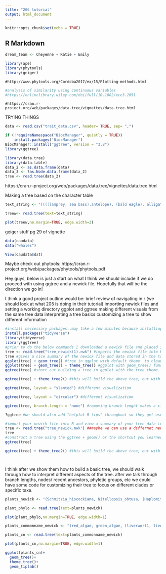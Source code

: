 ```yaml
---
title: "206 tutorial"
output: html_document
---
```


```r
knitr::opts_chunk$set(echo = TRUE)
```

## R Markdown
```r
dream_team <- Cheyenne + Katie + Emily
```

```r
library(ape)
library(phytools)
library(geiger)
```


```tree
#http://www.phytools.org/Cordoba2017/ex/15/Plotting-methods.html
```
```r
#analysis of similarity using continuous variables
#https://onlinelibrary.wiley.com/doi/full/10.1002/ece3.2051
```
```building
#https://cran.r-project.org/web/packages/data.tree/vignettes/data.tree.html
```



TRYING THINGS
```r
data <- read.csv("trait_data.csv", header= TRUE, sep= ",")
```


```r
if (!requireNamespace("BiocManager", quietly = TRUE))
    install.packages("BiocManager")
BiocManager::install("ggtree", version = "3.8")
library(ggtree)
```

```r
library(data.tree)
library(data.table)
data_2 <- as.data.frame(data)
data_3 <- ?as.Node.data.frame(data_2)
tree <- read.tree(data_2)
```
https://cran.r-project.org/web/packages/data.tree/vignettes/data.tree.html


Making a tree based on the character table 
```r
text_string <- "((((lamprey, sea bass),antelope), (bald eagle), alligator));"
```


```r
treew<- read.tree(text=text_string)
```

```r
plot(treew,no.margin=TRUE, edge.width=2)
```

geiger stuff
pg 29 of vignette
```r
data(caudata)
data("whales")

View(caudata$dat)
```

Maybe check out phytools:
https://cran.r-project.org/web/packages/phytools/phytools.pdf

Hey guys, below is just a start on what I think we should include if we do proceed with using ggtree and a newick file. Hopefully that will be the direction we go in!

I think a good project outline would be:
brief review of navigating in r (we should look at what 205 is doing in their tutorial)
importing newick files and setting a working directory
ggplot and ggtree
making different visuals from the same tree data
interpreting a tree basics
customizing a tree to show different information

```r
#install neccessary packages..may take a few minutes because installing ggtree will also install all neccessary supplementary files (there is a masking function involved with installing ggtree that will hide the installation of supplementary packages)
install.packages("tidyverse")
library(tidyverse)
library(ggtree)
#prior to do the below commands I downloaded a newick file and placed it in the working directory
tree <- read.tree("tree_newick(1).nwk") #imports the newick file into R
tree #gives a nice summary of the newick file and data stored in the tree. summary appears in the r console. notice summary information includes: # of tips and internal nodes, tip labels, and whether the tree is rooted or not
ggplot(tree) + geom_tree() #tree in ggplot with default theme. to clean up tree add the following theme
ggplot(tree) + geom_tree() + theme_tree() #ggplot with geom_tree() function and theme_tree
ggtree(tree) #short cut building a tree in ggplot with the tree theme. using this code will automatically build a geom_tree with theme_tree()

ggtree(tree) + theme_tree2() #this will build the above tree, but with the addition of a scale on the x axis. this scale can be used to represent the amount of genetic change)..length of branch represents evolutionary time

ggtree(tree, layout = "slanted") #different visualization

ggtree(tree, layout = "circular") #different visualization

ggtree(tree, branch.length = "none") #removing branch lenght makes a cladogram..not sure if we should include this
```

```r
?ggtree #we should also add "helpful R tips" throughout so they get used to finding answers to problems when they come up

#import your newick file into R and view a summary of your tree data to check that everything makes sense
tree <- read.tree("tree_newick.nwk") ##maybe we can use a differnet newick file so that they are exposed to two different layouts? just a thought..
tree 
#construct a tree using the ggtree + geom() or the shortcut you learned above
ggtree(tree) 

ggtree(tree) + theme_tree2() #this will build the above tree, but with the addition of a scale on the x axis. this scale can be used to represent the amount of genetic change)..length of branch represents evolutionary time




```


I think after we show them how to build a basic tree, we should walk through how to interpret different aspects of the tree. after we talk through branch lengths, nodes/ recent ancestors, phyletic groups, etc we could have some code for customizing their tree to focus on different clades or specific taxa.

```r
plants_newick <- "(Schmitzia_hiscockiana, Nitellopsis_obtusa, (Haplomitrium_cooperi, Blasia_pusilla, Porella_cordeana),(Sphagnum_cuspidata, Thuridium_delicaulum), (Huperzia_lucidula, Lycopodium_digitatum), (((Dryoteris marginalis, Dryopteris_intermedia),Dennstaedtia_punctilobula),(Equisetum_arvense)), (Ginkgo_biloba, (Pinus_strobilus, Pinus_rigida)), (Baptisia_australis, Solanum_osscruentum,(Juglans_nigra, Carya_ovata)));"
```
```r
plant_phylo <- read.tree(text=plants_newick)
```
```r
plot(plant_phylo,no.margin=TRUE, edge.width=1)
```

```r
plants_commonname_newick <- "(red_algae, green_algae, (liverwort1, liverwor2, liverwort3),(sphagnum_moss, fern_moss), (shining_clubmoss, running_cedar_clubmoss), (((marginal_woodfern, intermediate_woodfern),hayscented_fern),(horsetail)), (ginkgo, (white_pine, pitch_pine)), (false_blue_indigo, nightshade,(black_walnut, shagbark_hickory)));"
```
```r
plants_cn <- read.tree(text=plants_commonname_newick)
```
```r
plot(plants_cn,no.margin=TRUE, edge.width=1)
```
```r
ggplot(plants_cn)+
  geom_tree()+
  theme_tree()+
  geom_tiplab()

```

